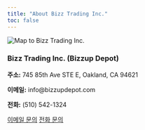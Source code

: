 ```yaml
---
title: "About Bizz Trading Inc."
toc: false
---
```


```{=html}
<div class="row g-4 align-items-start contact-two-col">
  <div class="col-md-6">
    <img src="..assets/img/bizzup_map.png" alt="Map to Bizz Trading Inc." class="map-frame">
  </div>

  <div class="col-md-6">
    <h3 class="mb-3">Bizz Trading Inc. (Bizzup Depot)</h3>

    <p class="contact-line"><strong>주소:</strong> 745 85th Ave STE E, Oakland, CA 94621</p>
    <p class="contact-line"><strong>이메일:</strong> info@bizzupdepot.com</p>
    <p class="contact-line"><strong>전화:</strong> (510) 542-1324</p>

    <p class="mt-3">
      <a class="btn btn-brand" href="mailto:info@bizzupdepot.com?subject=Bizzup%20Website%20Inquiry">이메일 문의</a>
      <a class="btn btn-light" href="tel:+15105421324">전화 문의</a>
    </p>
  </div>
</div>

```